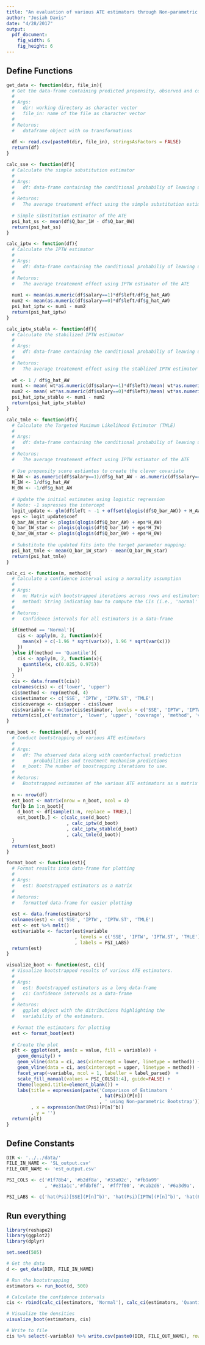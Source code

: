 ```yaml
---
title: "An evaluation of various ATE estimators through Non-parametric bootstrapping"
author: "Josiah Davis"
date: "4/28/2017"
output: 
  pdf_document:
    fig_width: 6
    fig_height: 6
---
```


## Define Functions

```r
get_data <- function(dir, file_in){
  # Get the data-frame containing predicted propensity, observed and counterfactual outcomes
  # 
  # Args:
  #   dir: working directory as character vector
  #   file_in: name of the file as character vector
  # 
  # Returns:
  #   dataframe object with no transformations
  
  df <- read.csv(paste0(dir, file_in), stringsAsFactors = FALSE)
  return(df)
}

calc_sse <- function(df){
  # Calculate the simple substitution estimator
  # 
  # Args:
  #   df: data-frame containing the conditional probabiliy of leaving under both exposures
  # 
  # Returns:
  #   The average treatement effect using the simple substitution estimator
  
  # Simple sibstitution estimator of the ATE
  psi_hat_ss <- mean(df$Q_bar_1W - df$Q_bar_0W)
  return(psi_hat_ss)
}

calc_iptw <- function(df){
  # Calculate the IPTW estimator
  # 
  # Args:
  #   df: data-frame containing the conditional probabiliy of leaving under both exposures
  # 
  # Returns:
  #   The average treatement effect using IPTW estimator of the ATE
  
  num1 <- mean(as.numeric(df$salary==1)*df$left/df$g_hat_AW)
  num2 <- mean(as.numeric(df$salary==0)*df$left/df$g_hat_AW)
  psi_hat_iptw <- num1 - num2
  return(psi_hat_iptw)
}

calc_iptw_stable <- function(df){
  # Calculate the stabilized IPTW estimator
  # 
  # Args:
  #   df: data-frame containing the conditional probabiliy of leaving under both exposures
  # 
  # Returns:
  #   The average treatement effect using the stablized IPTW estimator of the ATE
  
  wt <- 1 / df$g_hat_AW
  num1 <- mean( wt*as.numeric(df$salary==1)*df$left)/mean( wt*as.numeric(df$salary==1)) 
  num2 <- mean( wt*as.numeric(df$salary==0)*df$left)/mean( wt*as.numeric(df$salary==0))
  psi_hat_iptw_stable <- num1 - num2
  return(psi_hat_iptw_stable)
}

calc_tmle <- function(df){
  # Calculate the Targeted Maximum Likelihood Estimator (TMLE)
  # 
  # Args:
  #   df: data-frame containing the conditional probabiliy of leaving under both exposures
  # 
  # Returns:
  #   The average treatement effect using IPTW estimator of the ATE
  
  # Use propensity score estiamtes to create the clever covariate
  H_AW <- as.numeric(df$salary==1)/df$g_hat_AW - as.numeric(df$salary==0)/df$g_hat_AW
  H_1W <- 1/df$g_hat_AW
  H_0W <- -1/df$g_hat_AW
  
  # Update the initial estimates using logistic regression
  # Note: -1 supresses the intercept
  logit_update <- glm(df$left ~ -1 + offset(qlogis(df$Q_bar_AW)) + H_AW, family='binomial')
  eps <- logit_update$coef
  Q_bar_AW_star <- plogis(qlogis(df$Q_bar_AW) + eps*H_AW)
  Q_bar_1W_star <- plogis(qlogis(df$Q_bar_1W) + eps*H_1W)
  Q_bar_0W_star <- plogis(qlogis(df$Q_bar_0W) + eps*H_0W)
  
  # Substitute the updated fits into the target parameter mapping:
  psi_hat_tmle <- mean(Q_bar_1W_star) - mean(Q_bar_0W_star)
  return(psi_hat_tmle)
}

calc_ci <- function(m, method){
  # Calculate a confidence interval using a normality assumption
  # 
  # Args:
  #   m: Matrix with bootstrapped iterations across rows and estimators across columns
  #   method: String indicating how to compute the CIs (i.e., 'normal' OR 'quantile')
  # 
  # Returns:
  #   Confidence intervals for all estimators in a data-frame
  
  if(method == 'Normal'){
    cis <- apply(m, 2, function(x){ 
      mean(x) + c(-1.96 * sqrt(var(x)), 1.96 * sqrt(var(x)))
    })
  }else if(method == 'Quantile'){
    cis <- apply(m, 2, function(x){
      quantile(x, c(0.025, 0.975))
    })
  }
  cis <- data.frame(t(cis))
  colnames(cis) <- c('lower', 'upper')
  cis$method <- rep(method, 4)
  cis$estimator <- c('SSE', 'IPTW', 'IPTW.ST', 'TMLE')
  cis$coverage <- cis$upper - cis$lower
  cis$variable <- factor(cis$estimator, levels = c('SSE', 'IPTW', 'IPTW.ST', 'TMLE'), labels = PSI_LABS)
  return(cis[,c('estimator', 'lower', 'upper', 'coverage', 'method', 'variable')])
}

run_boot <- function(df, n_boot){
  # Conduct bootstrapping of various ATE estimators
  # 
  # Args:
  #   df: The observed data along with counterfactual prediction 
  #       probabilities and treatment mechanism predictions
  #   n_boot: The number of boostrapping iterations to use. 
  # 
  # Returns:
  #   Bootstrapped estimates of the various ATE estimators as a matrix
  
  n <- nrow(df)
  est_boot <- matrix(nrow = n_boot, ncol = 4)
  for(b in 1:n_boot){
    d_boot <- df[sample(1:n, replace = TRUE),]
    est_boot[b,] <- c(calc_sse(d_boot)
                      , calc_iptw(d_boot)
                      , calc_iptw_stable(d_boot)
                      , calc_tmle(d_boot))
  }
  return(est_boot)
}

format_boot <- function(est){
  # Format results into data-frame for plotting
  # 
  # Args:
  #   est: Bootstrapped estimators as a matrix
  # 
  # Returns:
  #   formatted data-frame for easier plotting
  
  est <- data.frame(estimators)
  colnames(est) <- c('SSE', 'IPTW', 'IPTW.ST', 'TMLE')
  est <- est %>% melt()
  est$variable <- factor(est$variable
                         , levels = c('SSE', 'IPTW', 'IPTW.ST', 'TMLE')
                         , labels = PSI_LABS)
  return(est)
}

visualize_boot <- function(est, ci){
  # Visualize bootstrapped results of various ATE estimators.
  # 
  # Args:
  #   est: Bootstrapped estimators as a long data-frame
  #   ci: Confidence intervals as a data-frame
  # 
  # Returns:
  #   ggplot object with the ditributions highlighting the 
  #   variability of the estimators.
  
  # Format the estimators for plotting
  est <- format_boot(est)
  
  # Create the plot
  plt <- ggplot(est, aes(x = value, fill = variable)) +
    geom_density() +
    geom_vline(data = ci, aes(xintercept = lower, linetype = method)) +
    geom_vline(data = ci, aes(xintercept = upper, linetype = method)) +
    facet_wrap(~variable, ncol = 1, labeller = label_parsed)  +
    scale_fill_manual(values = PSI_COLS[1:4], guide=FALSE) +
    theme(legend.title=element_blank()) +
    labs(title = expression(paste('Comparison of Estimators '
                                  , hat(Psi)(P[n])
                                  , ' using Non-parametric Bootstrap'))
         , x = expression(hat(Psi)(P[n]^b))
         , y = '')
  return(plt)
}

```

## Define Constants

```r
DIR <- '../../data/'
FILE_IN_NAME <- 'SL_output.csv'
FILE_OUT_NAME <- 'est_output.csv'

PSI_COLS <- c('#1f78b4', '#b2df8a', '#33a02c', '#fb9a99'
              , '#e31a1c','#fdbf6f', '#ff7f00', '#cab2d6', '#6a3d9a', '#a6cee3')

PSI_LABS <- c('hat(Psi)[SSE](P[n]^b)', 'hat(Psi)[IPTW](P[n]^b)', 'hat(Psi)[IPTW.ST](P[n]^b)', 'hat(Psi)[TMLE](P[n]^b)')
```

## Run everything

```r
library(reshape2)
library(ggplot2)
library(dplyr)

set.seed(505)

# Get the data
d <- get_data(DIR, FILE_IN_NAME)

# Run the bootstrapping
estimators <- run_boot(d, 500)

# Calculate the confidence intervals
cis <- rbind(calc_ci(estimators, 'Normal'), calc_ci(estimators, 'Quantile'))

# Visualize the densities
visualize_boot(estimators, cis)

# Write to file
cis %>% select(-variable) %>% write.csv(paste0(DIR, FILE_OUT_NAME), row.names = FALSE)
```

